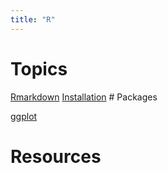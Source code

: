 ```yaml
---
title: "R"
---
```


# Topics

[Rmarkdown](r_rmarkdown)
[Installation](r_installation)
# Packages

[ggplot](R_ggplot)

# Resources
